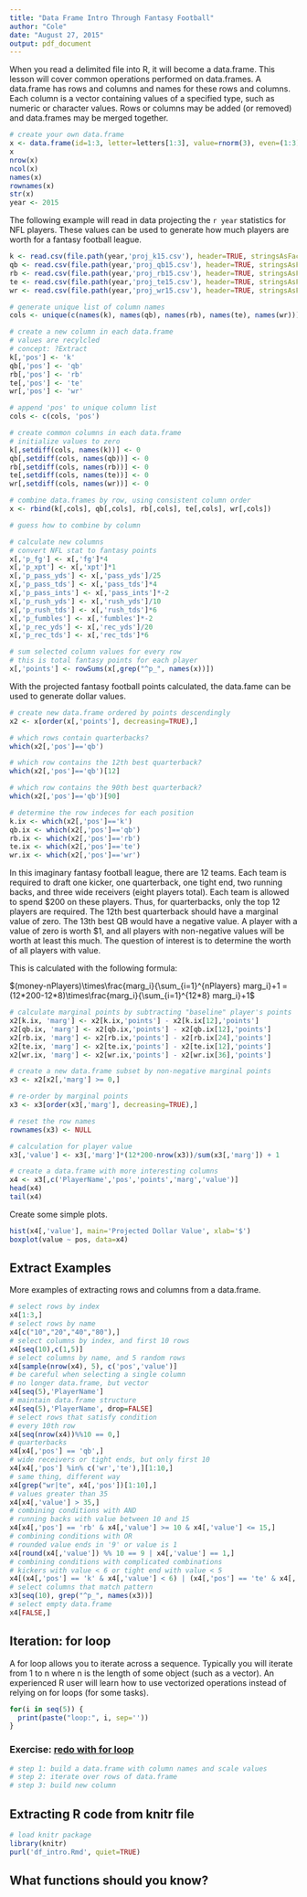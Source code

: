 ```yaml
---
title: "Data Frame Intro Through Fantasy Football"
author: "Cole"
date: "August 27, 2015"
output: pdf_document
---
```


When you read a delimited file into R, it will become a data.frame.  This lesson will cover common operations performed on data.frames.  A data.frame has rows and columns and names for these rows and columns.  Each column is a vector containing values of a specified type, such as numeric or character values.  Rows or columns may be added (or removed) and data.frames may be merged together.

```r
# create your own data.frame
x <- data.frame(id=1:3, letter=letters[1:3], value=rnorm(3), even=(1:3)%%2==0)
x
nrow(x)
ncol(x)
names(x)
rownames(x)
str(x)
year <- 2015
```

The following example will read in data projecting the `r year` statistics for NFL players.  These values can be used to generate how much players are worth for a fantasy football league.

```r
k <- read.csv(file.path(year,'proj_k15.csv'), header=TRUE, stringsAsFactors=FALSE)
qb <- read.csv(file.path(year,'proj_qb15.csv'), header=TRUE, stringsAsFactors=FALSE)
rb <- read.csv(file.path(year,'proj_rb15.csv'), header=TRUE, stringsAsFactors=FALSE)
te <- read.csv(file.path(year,'proj_te15.csv'), header=TRUE, stringsAsFactors=FALSE)
wr <- read.csv(file.path(year,'proj_wr15.csv'), header=TRUE, stringsAsFactors=FALSE)

# generate unique list of column names
cols <- unique(c(names(k), names(qb), names(rb), names(te), names(wr)))

# create a new column in each data.frame
# values are recylcled
# concept: ?Extract
k[,'pos'] <- 'k'
qb[,'pos'] <- 'qb'
rb[,'pos'] <- 'rb'
te[,'pos'] <- 'te'
wr[,'pos'] <- 'wr'

# append 'pos' to unique column list
cols <- c(cols, 'pos')

# create common columns in each data.frame
# initialize values to zero
k[,setdiff(cols, names(k))] <- 0
qb[,setdiff(cols, names(qb))] <- 0
rb[,setdiff(cols, names(rb))] <- 0
te[,setdiff(cols, names(te))] <- 0
wr[,setdiff(cols, names(wr))] <- 0

# combine data.frames by row, using consistent column order
x <- rbind(k[,cols], qb[,cols], rb[,cols], te[,cols], wr[,cols])

# guess how to combine by column
```

<a name='newcols'/>

```r
# calculate new columns
# convert NFL stat to fantasy points
x[,'p_fg'] <- x[,'fg']*4
x[,'p_xpt'] <- x[,'xpt']*1
x[,'p_pass_yds'] <- x[,'pass_yds']/25
x[,'p_pass_tds'] <- x[,'pass_tds']*4
x[,'p_pass_ints'] <- x[,'pass_ints']*-2
x[,'p_rush_yds'] <- x[,'rush_yds']/10
x[,'p_rush_tds'] <- x[,'rush_tds']*6
x[,'p_fumbles'] <- x[,'fumbles']*-2
x[,'p_rec_yds'] <- x[,'rec_yds']/20
x[,'p_rec_tds'] <- x[,'rec_tds']*6

# sum selected column values for every row
# this is total fantasy points for each player
x[,'points'] <- rowSums(x[,grep("^p_", names(x))])
```

With the projected fantasy football points calculated, the data.fame can be used to generate dollar values.

```r
# create new data.frame ordered by points descendingly
x2 <- x[order(x[,'points'], decreasing=TRUE),]

# which rows contain quarterbacks?
which(x2[,'pos']=='qb')

# which row contains the 12th best quarterback?
which(x2[,'pos']=='qb')[12]

# which row contains the 90th best quarterback?
which(x2[,'pos']=='qb')[90]

# determine the row indeces for each position
k.ix <- which(x2[,'pos']=='k')
qb.ix <- which(x2[,'pos']=='qb')
rb.ix <- which(x2[,'pos']=='rb')
te.ix <- which(x2[,'pos']=='te')
wr.ix <- which(x2[,'pos']=='wr')
```

In this imaginary fantasy football league, there are 12 teams.  Each
team is required to draft one kicker, one quarterback, one tight end,
two running backs, and three wide receivers (eight players total).
Each team is allowed to spend $200 on these players.  Thus, for
quarterbacks, only the top 12 players are required.  The 12th best
quarterback should have a marginal value of zero.  The 13th best QB
would have a negative value.  A player with a value of zero is worth
$1, and all players with non-negative values will be worth at least
this much.  The question of interest is to determine the worth of all
players with value.

This is calculated with the following formula:

$(money-nPlayers)\times\frac{marg_i}{\sum_{i=1}^{nPlayers} marg_i}+1 = (12*200-12*8)\times\frac{marg_i}{\sum_{i=1}^{12*8} marg_i}+1$

```r
# calculate marginal points by subtracting "baseline" player's points
x2[k.ix, 'marg'] <- x2[k.ix,'points'] - x2[k.ix[12],'points']
x2[qb.ix, 'marg'] <- x2[qb.ix,'points'] - x2[qb.ix[12],'points']
x2[rb.ix, 'marg'] <- x2[rb.ix,'points'] - x2[rb.ix[24],'points']
x2[te.ix, 'marg'] <- x2[te.ix,'points'] - x2[te.ix[12],'points']
x2[wr.ix, 'marg'] <- x2[wr.ix,'points'] - x2[wr.ix[36],'points']

# create a new data.frame subset by non-negative marginal points
x3 <- x2[x2[,'marg'] >= 0,]

# re-order by marginal points
x3 <- x3[order(x3[,'marg'], decreasing=TRUE),]

# reset the row names
rownames(x3) <- NULL

# calculation for player value
x3[,'value'] <- x3[,'marg']*(12*200-nrow(x3))/sum(x3[,'marg']) + 1

# create a data.frame with more interesting columns
x4 <- x3[,c('PlayerName','pos','points','marg','value')]
head(x4)
tail(x4)
```

Create some simple plots.

```r
hist(x4[,'value'], main='Projected Dollar Value', xlab='$')
boxplot(value ~ pos, data=x4)
```

## Extract Examples

More examples of extracting rows and columns from a data.frame.

```r
# select rows by index
x4[1:3,]
# select rows by name
x4[c("10","20","40","80"),]
# select columns by index, and first 10 rows
x4[seq(10),c(1,5)]
# select columns by name, and 5 random rows
x4[sample(nrow(x4), 5), c('pos','value')]
# be careful when selecting a single column
# no longer data.frame, but vector
x4[seq(5),'PlayerName']
# maintain data.frame structure
x4[seq(5),'PlayerName', drop=FALSE]
# select rows that satisfy condition
# every 10th row
x4[seq(nrow(x4))%%10 == 0,]
# quarterbacks
x4[x4[,'pos'] == 'qb',]
# wide receivers or tight ends, but only first 10
x4[x4[,'pos'] %in% c('wr','te'),][1:10,]
# same thing, different way
x4[grep("wr|te", x4[,'pos'])[1:10],]
# values greater than 35
x4[x4[,'value'] > 35,]
# combining conditions with AND
# running backs with value between 10 and 15
x4[x4[,'pos'] == 'rb' & x4[,'value'] >= 10 & x4[,'value'] <= 15,]
# combining conditions with OR
# rounded value ends in '9' or value is 1
x4[round(x4[,'value']) %% 10 == 9 | x4[,'value'] == 1,]
# combining conditions with complicated combinations
# kickers with value < 6 or tight end with value < 5
x4[(x4[,'pos'] == 'k' & x4[,'value'] < 6) | (x4[,'pos'] == 'te' & x4[,'value'] < 5),]
# select columns that match pattern
x3[seq(10), grep("^p_", names(x3))]
# select empty data.frame
x4[FALSE,]
```

## Iteration: for loop

A for loop allows you to iterate across a sequence.  Typically you will iterate from 1 to n where n is the length of some object (such as a vector).  An experienced R user will learn how to use vectorized operations instead of relying on for loops (for some tasks).

```r
for(i in seq(5)) {
  print(paste("loop:", i, sep=''))
}
```

### Exercise: [redo with for loop](#newcols)

```r
# step 1: build a data.frame with column names and scale values
# step 2: iterate over rows of data.frame
# step 3: build new column
```

## Extracting R code from knitr file

```r
# load knitr package
library(knitr)
purl('df_intro.Rmd', quiet=TRUE)
```

## What functions should you know?

